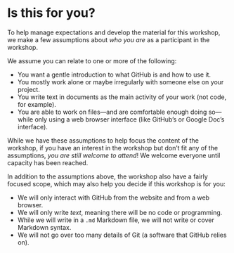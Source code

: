 # Is this for you? {#sec-is-this-for-you}

To help manage expectations and develop the material for this workshop,
we make a few assumptions about *who you are* as a participant in the
workshop.

We assume you can relate to one or more of the following:

-   You want a gentle introduction to what GitHub is and how to use it.
-   You mostly work alone or maybe irregularly with someone else on your
    project.
-   You write text in documents as the main activity of your work (not
    code, for example).
-   You are able to work on files---and are comfortable enough doing
    so---while only using a web browser interface (like GitHub's or
    Google Doc's interface).

While we have these assumptions to help focus the content of the
workshop, if you have an interest in the workshop but don't fit any of
the assumptions, *you are still welcome to attend*! We welcome everyone
until capacity has been reached.

In addition to the assumptions above, the workshop also have a fairly
focused scope, which may also help you decide if this workshop is for
you:

-   We will only interact with GitHub from the website and from a web
    browser.
-   We will only write *text*, meaning there will be no code or
    programming.
-   While we will write in a `.md` Markdown file, we will not write or
    cover Markdown syntax.
-   We will not go over too many details of Git (a software that GitHub
    relies on).
